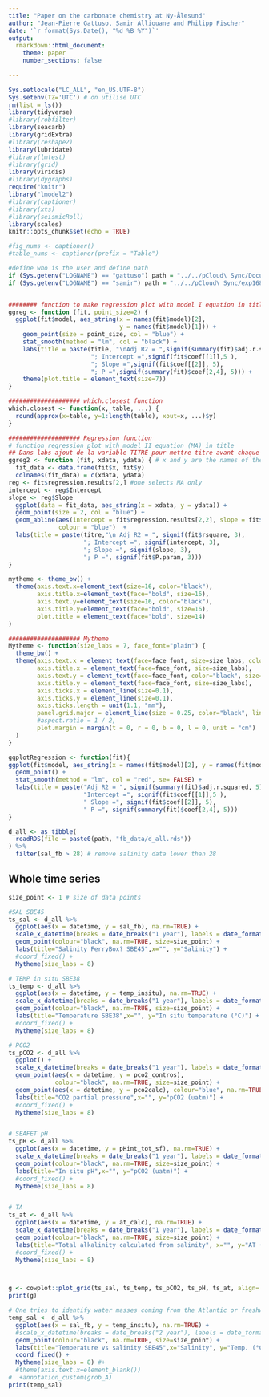 ```yaml
---
title: "Paper on the carbonate chemistry at Ny-Ålesund" 
author: "Jean-Pierre Gattuso, Samir Alliouane and Philipp Fischer"
date: '`r format(Sys.Date(), "%d %B %Y")`'
output:
  rmarkdown::html_document:
    theme: paper
    number_sections: false
    
---
```


```r
Sys.setlocale("LC_ALL", "en_US.UTF-8")
Sys.setenv(TZ='UTC') # on utilise UTC
rm(list = ls())
library(tidyverse)
#library(robfilter)
library(seacarb)
library(gridExtra)
#library(reshape2)
library(lubridate)
#library(lmtest)
#library(grid)
library(viridis)
#library(dygraphs)
require("knitr")
library("lmodel2")
#library(captioner)
#library(xts)
#library(seismicRoll)
library(scales)
knitr::opts_chunk$set(echo = TRUE)

#fig_nums <- captioner()
#table_nums <- captioner(prefix = "Table")

#define who is the user and define path
if (Sys.getenv("LOGNAME") == "gattuso") path = "../../pCloud\ Sync/Documents/experiments/exp168_awipev-CO2/"
if (Sys.getenv("LOGNAME") == "samir") path = "../../pCloud\ Sync/exp168_awipev-CO2/"


######## function to make regression plot with model I equation in title
ggreg <- function (fit, point_size=2) {
  ggplot(fit$model, aes_string(x = names(fit$model)[2],
                               y = names(fit$model)[1])) +
    geom_point(size = point_size, col = "blue") +
    stat_smooth(method = "lm", col = "black") +
    labs(title = paste(title, "\nAdj R2 = ",signif(summary(fit)$adj.r.squared, 5),
                       "; Intercept =",signif(fit$coef[[1]],5 ),
                       "; Slope =",signif(fit$coef[[2]], 5),
                       "; P =",signif(summary(fit)$coef[2,4], 5))) +
    theme(plot.title = element_text(size=7))
}

#################### which.closest function
which.closest <- function(x, table, ...) {
  round(approx(x=table, y=1:length(table), xout=x, ...)$y)
}

#################### Regression function
# function regression plot with model II equation (MA) in title
## Dans labs ajout de la variable TITRE pour mettre titre avant chaque graphe
ggreg2 <- function (fit, xdata, ydata) { # x and y are the names of the variables
  fit_data <- data.frame(fit$x, fit$y)
  colnames(fit_data) = c(xdata, ydata)
reg <- fit$regression.results[2,] #one selects MA only
intercept <- reg$Intercept
slope <- reg$Slope
  ggplot(data = fit_data, aes_string(x = xdata, y = ydata)) + 
  geom_point(size = 2, col = "blue") +
  geom_abline(aes(intercept = fit$regression.results[2,2], slope = fit$regression.results[2,3]),
              colour = "blue")  + 
  labs(title = paste(titre,"\n Adj R2 = ", signif(fit$rsquare, 3),
                     "; Intercept =", signif(intercept, 3),
                     "; Slope =", signif(slope, 3),
                     "; P =", signif(fit$P.param, 3)))
}

mytheme <- theme_bw() +
  theme(axis.text.x=element_text(size=16, color="black"),
        axis.title.x=element_text(face="bold", size=16),
        axis.text.y=element_text(size=16, color="black"),
        axis.title.y=element_text(face="bold", size=16),
        plot.title = element_text(face="bold", size=14)
)

#################### Mytheme
Mytheme <- function(size_labs = 7, face_font="plain") {
  theme_bw() +
  theme(axis.text.x = element_text(face=face_font, size=size_labs, color="black"),
        axis.title.x = element_text(face=face_font, size=size_labs),
        axis.text.y = element_text(face=face_font, color="black", size=size_labs),
        axis.title.y = element_text(face=face_font, size=size_labs),
        axis.ticks.x = element_line(size=0.1),
        axis.ticks.y = element_line(size=0.1),
        axis.ticks.length = unit(1.1, "mm"),
        panel.grid.major = element_line(size = 0.25, color="black", linetype="dashed"),
        #aspect.ratio = 1 / 2,
        plot.margin = margin(t = 0, r = 0, b = 0, l = 0, unit = "cm")
  )
}

ggplotRegression <- function(fit){
ggplot(fit$model, aes_string(x = names(fit$model)[2], y = names(fit$model)[1])) + 
  geom_point() +
  stat_smooth(method = "lm", col = "red", se= FALSE) +
  labs(title = paste("Adj R2 = ", signif(summary(fit)$adj.r.squared, 5),
                     "Intercept =", signif(fit$coef[[1]],5 ),
                     " Slope =", signif(fit$coef[[2]], 5),
                     " P =", signif(summary(fit)$coef[2,4], 5)))
}
```

```r
d_all <- as_tibble(
  readRDS(file = paste0(path, "fb_data/d_all.rds"))
) %>%
  filter(sal_fb > 28) # remove salinity data lower than 28
```

## Whole time series
```r
size_point <- 1 # size of data points

#SAL SBE45
ts_sal <- d_all %>%
  ggplot(aes(x = datetime, y = sal_fb), na.rm=TRUE) +
  scale_x_datetime(breaks = date_breaks("1 year"), labels = date_format("%Y")) +
  geom_point(colour="black", na.rm=TRUE, size=size_point) + 
  labs(title="Salinity FerryBox? SBE45",x="", y="Salinity") +
  #coord_fixed() +
  Mytheme(size_labs = 8)

# TEMP in situ SBE38
ts_temp <- d_all %>%
  ggplot(aes(x = datetime, y = temp_insitu), na.rm=TRUE) +
  scale_x_datetime(breaks = date_breaks("1 year"), labels = date_format("%Y")) +
  geom_point(colour="black", na.rm=TRUE, size=size_point) + 
  labs(title="Temperature SBE38",x="", y="In situ temperature (°C)") +
  #coord_fixed() +
  Mytheme(size_labs = 8)

# PCO2 
ts_pCO2 <- d_all %>%
  ggplot() +
  scale_x_datetime(breaks = date_breaks("1 year"), labels = date_format("%Y")) +
  geom_point(aes(x = datetime, y = pco2_contros), 
             colour="black", na.rm=TRUE, size=size_point) + 
  geom_point(aes(x = datetime, y = pco2calc), colour="blue", na.rm=TRUE, size=size_point) + 
  labs(title="CO2 partial pressure",x="", y="pCO2 (uatm)") +
  #coord_fixed() +
  Mytheme(size_labs = 8)


# SEAFET pH
ts_pH <- d_all %>%
  ggplot(aes(x = datetime, y = pHint_tot_sf), na.rm=TRUE) +
  scale_x_datetime(breaks = date_breaks("1 year"), labels = date_format("%Y")) +
  geom_point(colour="black", na.rm=TRUE, size=size_point) + 
  labs(title="In situ pH",x="", y="pCO2 (uatm)") +
  #coord_fixed() +
  Mytheme(size_labs = 8)


# TA
ts_at <- d_all %>%
  ggplot(aes(x = datetime, y = at_calc), na.rm=TRUE) +
  scale_x_datetime(breaks = date_breaks("1 year"), labels = date_format("%Y")) +
  geom_point(colour="black", na.rm=TRUE, size=size_point) + 
  labs(title="Total alkalinity calculated from salinity", x="", y="AT (umol/kg)") +
  #coord_fixed() +
  Mytheme(size_labs = 8)



g <- cowplot::plot_grid(ts_sal, ts_temp, ts_pCO2, ts_pH, ts_at, align='v', ncol=1)
print(g)
```

```r
# One tries to identify water masses coming from the Atlantic or freshwater
temp_sal <- d_all %>%
  ggplot(aes(x = sal_fb, y = temp_insitu), na.rm=TRUE) +
  #scale_x_datetime(breaks = date_breaks("2 year"), labels = date_format("%Y")) +
  geom_point(colour="black", na.rm=TRUE, size=size_point) + 
  labs(title="Temperature vs salinity SBE45",x="Salinity", y="Temp. (°C)") +
  coord_fixed() +
  Mytheme(size_labs = 8) #+
  #theme(axis.text.x=element_blank())
#  +annotation_custom(grob_A)
print(temp_sal)

```


